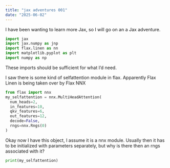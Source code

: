 ```yaml
---
title: "jax adventures 001"
date: "2025-06-02"
---
```


I have been wanting to learn more Jax, so I will go on an a Jax adventure.

```python
import jax
import jax.numpy as jnp
import flax.linen as nn
import matplotlib.pyplot as plt
import numpy as np
```
These imports should be sufficient for what I'd need.

I saw there is some kind of selfattention module in flax. Apparently Flax Linen is being taken over by Flax NNX

```python
from flax import nnx
my_selfattention = nnx.MultiHeadAttention(
  num_heads=2,
  in_features=10,
  qkv_features=6,
  out_features=12,
  decode=False,
  rngs=nnx.Rngs(0)
)
```
Okay now I have this object, I assume it is a nnx module. Usually then it has to be initialized with parameters separately, but why is there then an rngs associated with it?

```python
print(my_selfattention)
```
